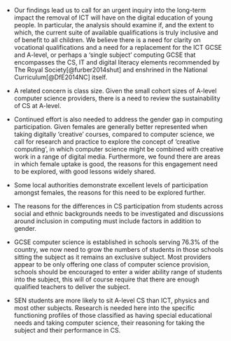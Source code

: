 
- Our findings lead us to call for an urgent inquiry into the long-term impact the removal of ICT will have on the digital education of young people. In particular, the analysis should examine if, and the extent to which, the current suite of available qualifications is truly inclusive and of benefit to all children. We believe there is a need for clarity on vocational qualifications and a need for a replacement for the ICT GCSE and A-level, or perhaps a 'single subject' computing GCSE that encompasses the CS, IT and digital literacy elements recommended by The Royal Society[@furber2014shut] and enshrined in the National Curriculum[@DfE2014NC] itself.

- A related concern is class size. Given the small cohort sizes of A-level computer science providers, there is a need to review the sustainability of CS at A-level.

- Continued effort is also needed to address the gender gap in computing participation. Given females are generally better represented when taking digitally 'creative' courses, compared to computer science, we call for research and practice to explore the concept of 'creative computing', in which computer science might be combined with creative work in a range of digital media. Furthermore, we found there are areas in which female uptake is good, the reasons for this engagement need to be explored, with good lessons widely shared.

- Some local authorities demonstrate excellent levels of participation amongst females, the reasons for this need to be explored further.
 
- The reasons for the differences in CS participation from students across social and ethnic backgrounds needs to be investigated and discussions around inclusion in computing must include factors in addition to gender.

- GCSE computer science is established in schools serving 76.3% of the country, we now need to grow the numbers of students in those schools sitting the subject as it remains an exclusive subject. Most providers appear to be only offering one class of computer science provision, schools should be encouraged to enter a wider ability range of students into the subject, this will of course require that there are enough qualified teachers to deliver the subject.

- SEN students are more likely to sit A-level CS than ICT, physics and most other subjects. Research is needed here into the specific functioning profiles of those classified as having special educational needs and taking computer science, their reasoning for taking the subject and their performance in CS.



